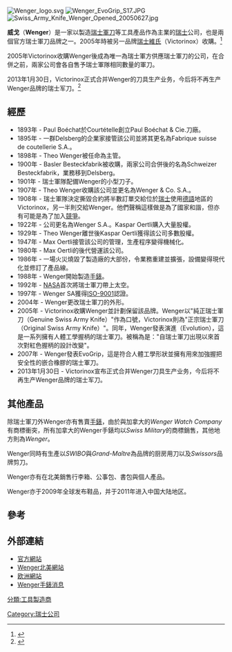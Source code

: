 [[File:Wenger_logo.svg|thumb]]
[[File:Wenger_EvoGrip_S17.JPG|thumb]]
[[File:Swiss_Army_Knife_Wenger_Opened_20050627.jpg|thumb]]

'''威戈'''（'''Wenger'''）是一家以製造[[瑞士軍刀|瑞士軍刀]]等工具產品作為主業的[[瑞士|瑞士]]公司，也是兩個官方瑞士軍刀品牌之一。2005年時被另一品牌[[維氏|瑞士維氏]]（Victorinox）收購。<ref name=acquire>{{Cite web |url=http://www.europastar.com/europastar/headlines/article_display.jsp?vnu_content_id=1000904500 |title=Victorinox收購對手Wegner。 |accessdate=2007-01-06 |archive-date=2009-01-12 |archive-url=https://web.archive.org/web/20090112004147/http://www.europastar.com/europastar/headlines/article_display.jsp?vnu_content_id=1000904500 |dead-url=no }}</ref>

2005年Victorinox收購Wenger後成為唯一為瑞士軍方供應瑞士軍刀的公司，在合併之前，兩家公司會各自售予瑞士軍隊相同數量的軍刀。

2013年1月30日，Victorinox正式合并Wenger的刀具生产业务，今后将不再生产Wenger品牌的瑞士军刀。<ref>{{cite web |1= |url=http://www.wenger.ch/about-wenger |title=Victorinox正式合并Wenger的刀具生产业务 |deadurl=yes |archiveurl=https://web.archive.org/web/20130117211121/http://www.wenger.ch/about-wenger |archivedate=2013-01-17 |access-date=2013-02-05 }}</ref>

== 經歷 ==
*1893年 - Paul Boéchat於Courtételle創立Paul Boéchat & Cie.刀廠。
*1895年 - 一群Delsberg的企業家接管該公司並將其更名為Fabrique suisse de coutellerie S.A.。
*1898年 - Theo Wenger被任命為主管。
*1900年 - Basler Besteckfabrik被收購，兩家公司合併後的名為Schweizer Besteckfabrik，業務移到Delsberg。
*1901年 - 瑞士軍隊配備Wenger的小型刀子。
*1907年 - Theo Wenger收購該公司並更名為Wenger & Co. S.A.。
*1908年 - 瑞士軍隊決定撕毀合約將半數訂單交給位於[[瑞士|瑞士]]使用[[德語|德語]]地區的Victorinox，另一半則交給Wenger。他們聲稱這樣做是為了國家和諧，但亦有可能是為了加入[[競爭|競爭]]。
*1922年 - 公司更名為Wenger S.A.。Kaspar Oertli購入大量股權。
*1929年 - Theo Wenger離世後Kaspar Oertli獲得該公司多數股權。
*1947年 - Max Oertli接管該公司的管理，生產程序變得機械化。
*1980年 - Max Oertli的後代營運該公司。
*1986年 - 一場火災燒毀了製造廠的大部份，令業務重建並擴張，設備變得現代化並修訂了產品線。
*1988年 - Wenger開始製造[[手錶|手錶]]。
*1992年 - [[NASA|NASA]]首次將瑞士軍刀帶上太空。
*1997年 - Wenger SA獲得[[ISO_9000|ISO-9001]]認證。
*2004年 - Wenger更改瑞士軍刀的外形。
*2005年 - Victorinox收購Wenger並計劃保留該品牌。Wenger以"純正瑞士軍刀（Genuine Swiss Army Knife）"作為口號，Victorinox則為"正宗瑞士軍刀（Original Swiss Army Knife）"。同年，Wenger發表演進（Evolution），這是一系列擁有人體工學握柄的瑞士軍刀。被稱為是："自瑞士軍刀出現以來首次對紅色握柄的設計改變"。
*2007年 - Wenger發表EvoGrip，這是符合人體工學形狀並擁有用來加強握把安全性的嵌合橡膠的瑞士軍刀。
*2013年1月30日 - Victorinox宣布正式合并Wenger刀具生产业务，今后将不再生产Wenger品牌的瑞士军刀。

== 其他產品 ==
除瑞士軍刀外Wenger亦有售賣[[手錶|手錶]]，由於與加拿大的''Wenger Watch Company''有商標衝突，所有加拿大的Wenger手錶均以''Swiss Military''的商標銷售，其他地方則為''Wenger''。

Wenger同時有生產以''SWIBO''與''Grand-Maître''為品牌的厨房用刀以及''Swissors''品牌剪刀。

Wenger亦有在北美銷售行李箱、公事包、書包與個人產品。

Wenger亦于2009年全球发布鞋品，并于2011年进入中国大陆地区。

== 參考 ==
<references/>

== 外部連結 ==
{{Commonscat|Wenger|Wenger}}
*[http://www.wenger-knife.ch 官方網站] {{Wayback|url=http://www.wenger-knife.ch/ |date=20161104160352 }}
*[https://web.archive.org/web/19991013021603/http://wengerna.com/ Wenger北美網站]
*[http://ncs-swissgearbackpack.com 欧洲網站] {{Wayback|url=http://ncs-swissgearbackpack.com/ |date=20190513095920 }}
*[https://web.archive.org/web/20070106201154/http://www.all-watches.com/wenger-watches.html Wenger手錶消息]


{{DEFAULTSORT:Wenger}}
[[Category:瑞士公司|Category:瑞士公司]]
[[分類:工具製造商|分類:工具製造商]]